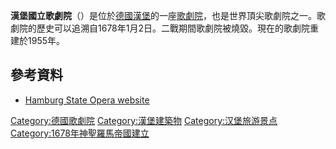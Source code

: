 {{Infobox venue
| name                   = 汉堡国立歌剧院<br />Hamburgische Staatsoper
| nickname               = 
| native_name            = 
| native_name_lang       = 
| fullname               = 
| former names           = Hamburgische Oper<br />Hamburgisches Stadt-Theater
| logo_image             = <!-- Staatsoper Hamburg Logo.svg -->
| logo_caption           = 
| image                  = Hamburg Staatsoper außen nachts 1.jpg
| image_size             = 250px
| image_alt              = 
| caption                = 歌剧院正面，2010年
| iso_region             = 
| address                = 
| location               = [[德国|德国]][[汉堡|汉堡]]<br />Große Theaterstraße 25, 20354
| coordinates            = {{Coord|53|33|24|N|9|59|20|E|region:DE_type:landmark|display=inline,title}} 
| type                   = [[歌剧院|歌剧院]]
| genre                  = 
| built                  = 1678
| opened                 = {{Start date|1678|1|2|df=y}} 
| rebuilt                = 1826–27<br />1953–55
| renovated              = 2002–05
| owner                  = 
| operator               = 
| cost                   = 
| architect              = {{link-en|吉罗拉莫·萨托里奥|Girolamo Sartorio}}（1678年）<br />{{link-en|卡尔·路德维希·威梅尔|Carl Ludwig Wimmel}}（1827年）<br />{{link-en|格哈德·韦伯|Gerhard Weber}}（1955年）
| seating_type           = 
| capacity               = 1,690
| website                = {{URL|www.hamburgische-staatsoper.de}}
}}
'''漢堡國立歌劇院'''（{{lang-de|Hamburgische Staatsoper}}）是位於[[德國|德國]][[漢堡|漢堡]]的一座[[歌劇院|歌劇院]]，也是世界頂尖歌劇院之一。歌劇院的歷史可以追溯自1678年1月2日。二戰期間歌劇院被燒毀。現在的歌劇院重建於1955年。

==參考資料==
{{Commons category|Hamburgische Staatsoper}}
* [https://web.archive.org/web/20090217143315/http://hamburgische-staatsoper.de/0_english/2_state_opera/frameset_state_opera.php Hamburg State Opera website]

{{Authority control}}
[[Category:德國歌劇院|Category:德國歌劇院]]
[[Category:漢堡建築物|Category:漢堡建築物]]
[[Category:汉堡旅游景点|Category:汉堡旅游景点]]
[[Category:1678年神聖羅馬帝國建立|Category:1678年神聖羅馬帝國建立]]